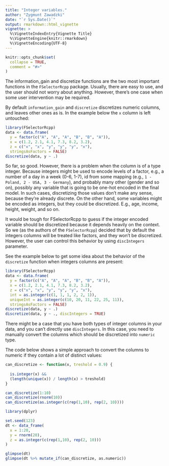 ```yaml
---
title: "Integer variables."
author: "Zygmunt Zawadzki"
date: "`r Sys.Date()`"
output: rmarkdown::html_vignette
vignette: >
  %\VignetteIndexEntry{Vignette Title}
  %\VignetteEngine{knitr::rmarkdown}
  %\VignetteEncoding{UTF-8}
---
```


```r
knitr::opts_chunk$set(
  collapse = TRUE,
  comment = "#>"
)
```

The information_gain and discretize functions are the two most important functions in the `FSelectorRcpp` package. Usually, there are easy to use, and the user should not worry about anything. However, there's one case when some user intervention may be required.

By default `information_gain` and `discretize` discretizes numeric columns, and leaves other ones as is. In the example below the `x` column is left untouched:

```r
library(FSelectorRcpp)
data <- data.frame(
  y = factor(c("A", "A", "A", "B", "B", "A")),
  x = c(1.2, 2.1, 4.1, 7.3, 8.2, 3.2),
  z = c("x", "x", "y", "y", "y", "x"),
  stringsAsFactors = FALSE)
discretize(data, y ~ .)
```

So far, so good. However, there is a problem when the column is of a type integer. Because integers might be used to encode levels of a factor, e.g., a number of a day in a week (0-6, 1-7), id from some mapping (e.g., `1 - Poland, 2 - USA, 3 - Germany`), and probably many other (gender and so on), possibly any variable that is going to be one-hot encoded in the final model. In such cases, discretizing those values don't make any sense, because they're already discrete. On the other hand, some variables might be encoded as integers, but they could be discretized. E.g., age, income, height, weight, and so on.

It would be tough for FSelectorRcpp to guess if the integer encoded variable should be discretized because it depends heavily on the context. So we (as the authors of the `FSelectorRcpp`) decided that by default the integers columns will be treated like factors, and they won't be discretized. However, the user can control this behavior by using `discIntegers` parameter.

See the example below to get some idea about the behavior of the `discretize` function when integers columns are present:

```r
library(FSelectorRcpp)
data <- data.frame(
  y = factor(c("A", "A", "A", "B", "B", "A")),
  x = c(1.2, 2.1, 4.1, 7.3, 8.2, 3.2),
  z = c("x", "x", "y", "y", "y", "x"),
  int = as.integer(c(1, 1, 1, 2, 2, 1)),
  uniqueInt = as.integer(c(10, 20, 11, 22, 25, 11)),
  stringsAsFactors = FALSE)
discretize(data, y ~ .)
discretize(data, y ~ ., discIntegers = TRUE)
```


There might be a case that you have both types of integer columns in your data, and you can't directly use `discIntegers`. In this case, you need to manually convert the columns which should be discretized into `numeric` type.

The code below shows a simple approach to convert the columns to numeric if they contain a lot of distinct values:

```r
can_discretize <- function(x, treshold = 0.9) {
  
  is.integer(x) &&
  (length(unique(x)) / length(x) > treshold)
}

can_discretize(1:10)
can_discretize(rnorm(10))
can_discretize(as.integer(c(rep(1,10), rep(2, 10))))

library(dplyr)

set.seed(123)
dt <- data_frame(
  x = 1:20,
  y = rnorm(20),
  z = as.integer(c(rep(1,10), rep(2, 10)))
)

glimpse(dt)
glimpse(dt %>% mutate_if(can_discretize, as.numeric))
```


